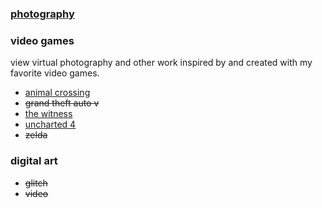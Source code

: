 <section className="content">

### [photography](/photography)

### video games

view virtual photography and other work inspired by and created with my favorite video games.

- [animal crossing](/animal-crossing)
- ~~grand theft auto v~~
- [the witness](/the-witness)
- [uncharted 4](/uncharted-4)
- ~~zelda~~

### digital art

- ~~glitch~~
- ~~video~~

</section>
